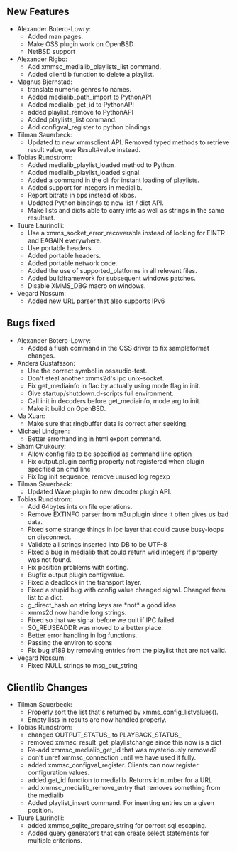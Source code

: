 ==New Features==
* Alexander Botero-Lowry:
** Added man pages. {{Bug:272}}
** Make OSS plugin work on OpenBSD {{Bug:236}}
** NetBSD support {{Bug:225}}
* Alexander Rigbo:
** Add xmmsc_medialib_playlists_list command. {{Bug:229}}
** Added clientlib function to delete a playlist. {{Bug:221}}
* Magnus Bjernstad:
** translate numeric genres to names. {{Bug:237}}
** Added medialib_path_import to PythonAPI {{Bug:240}}
** Added medialib_get_id to PythonAPI {{Bug:240}}
** added playlist_remove to PythonAPI {{Bug:240}}
** Added playlists_list command. {{Bug:240}}
** Add configval_register to python bindings {{Bug:232}}
* Tilman Sauerbeck:
** Updated to new xmmsclient API. Removed typed methods to retrieve result value, use Result#value instead. {{Bug:235}}
* Tobias Rundstrom:
** Added medialib_playlist_loaded method to Python. {{Bug:280}}
** Added medialib_playlist_loaded signal. {{Bug:280}}
** Added a command in the cli for instant loading of playlists. {{Bug:220}}
** Added support for integers in medialib. {{Bug:254}}
** Report bitrate in bps instead of kbps. {{Bug:246}}
** Updated Python bindings to new list / dict API. {{Bug:235}}
** Make lists and dicts able to carry ints as well as strings in the same resultset. {{Bug:235}}
* Tuure Laurinolli:
** Use a xmms_socket_error_recoverable instead of looking for EINTR and EAGAIN everywhere. {{Bug:116}}
** Use portable headers. {{Bug:116}}
** Added portable headers. {{Bug:116}}
** Added portable network code. {{Bug:116}}
** Added the use of supported_platforms in all relevant files. {{Bug:116}}
** Added buildframework for subsequent windows patches. {{Bug:116}}
** Disable XMMS_DBG macro on windows. {{Bug:116}}
* Vegard Nossum:
** Added new URL parser that also supports IPv6 {{Bug:245}}
==Bugs fixed==
* Alexander Botero-Lowry:
** Added a flush command in the OSS driver to fix sampleformat changes. {{Bug:248}}
* Anders Gustafsson:
** Use the correct symbol in ossaudio-test. {{Bug:288}}
** Don't steal another xmms2d's ipc unix-socket. {{Bug:283}}
** Fix get_mediainfo in flac by actually using mode flag in init. {{Bug:258}}
** Give startup/shutdown.d-scripts full environment. {{Bug:285}}
** Call init in decoders before get_mediainfo, mode arg to init. {{Bug:128}}
** Make it build on OpenBSD. {{Bug:214}}
* Ma Xuan:
** Make sure that ringbuffer data is correct after seeking. {{Bug:243}}
* Michael Lindgren:
** Better errorhandling in html export command. {{Bug:222}}
* Sham Chukoury:
** Allow config file to be specified as command line option {{Bug:256}}
** Fix output.plugin config property not registered when plugin specified on cmd line {{Bug:253}}
** Fix log init sequence, remove unused log regexp {{Bug:234}}
* Tilman Sauerbeck:
** Updated Wave plugin to new decoder plugin API. {{Bug:128}}
* Tobias Rundstrom:
** Add 64bytes ints on file operations. {{Bug:270}}
** Remove EXTINFO parser from m3u plugin since it often gives us bad data. {{Bug:262}}
** Fixed some strange things in ipc layer that could cause busy-loops on disconnect. {{Bug:261}}
** Validate all strings inserted into DB to be UTF-8 {{Bug:265}}
** FIxed a bug in medialib that could return wild integers if property was not found. {{Bug:0}}
** Fix position problems with sorting. {{Bug:264}}
** Bugfix output plugin configvalue. {{Bug:253}}
** Fixed a deadlock in the transport layer. {{Bug:233}}
** Fixed a stupid bug with config value changed signal. Changed from list to a dict. {{Bug:242}}
** g_direct_hash on string keys are *not* a good idea {{Bug:241}}
** xmms2d now handle long strings. {{Bug:228}}
** Fixed so that we signal before we quit if IPC failed. {{Bug:217}}
** SO_REUSEADDR was moved to a better place. {{Bug:226}}
** Better error handling in log functions. {{Bug:216}}
** Passing the environ to scons {{Bug:215}}
** Fix bug #189 by removing entries from the playlist that are not valid. {{Bug:0}}
* Vegard Nossum:
** Fixed NULL strings to msg_put_string {{Bug:211}}
==Clientlib Changes==
* Tilman Sauerbeck:
** Properly sort the list that's returned by xmms_config_listvalues(). {{Bug:0}}
** Empty lists in results are now handled properly. {{Bug:0}}
* Tobias Rundstrom:
** changed OUTPUT_STATUS_ to PLAYBACK_STATUS_ {{Bug:0}}
** removed xmmsc_result_get_playlistchange since this now is a dict {{Bug:0}}
** Re-add xmmsc_medialib_get_id that was mysteriously removed? {{Bug:0}}
** don't unref xmmsc_connection until we have used it fully. {{Bug:0}}
** added xmmsc_configval_register. Clients can now register configuration values. {{Bug:0}}
** added get_id function to medialib. Returns id number for a URL {{Bug:0}}
** add xmmsc_medialib_remove_entry that removes something from the medialib {{Bug:0}}
** Added playlist_insert command. For inserting entries on a given position. {{Bug:0}}
* Tuure Laurinolli:
** added xmmsc_sqlite_prepare_string for correct sql escaping. {{Bug:0}}
** Added query generators that can create select statements for multiple criterions. {{Bug:0}}